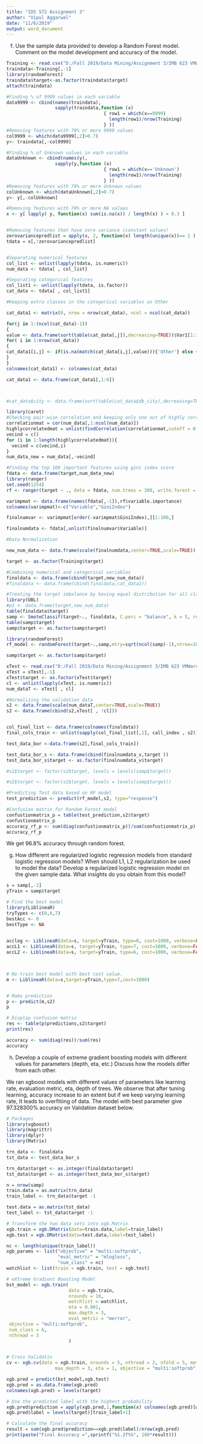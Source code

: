 ---
title: "IDS 572 Assignment 3"
author: "Vipul Aggarwal"
date: "11/6/2019"
output: word_document
---

(f) Use the sample data provided to develop a Random Forest model. Comment on the model
development and accuracy of the model.
```{r 01}
Training <- read.csv("D:/Fall 2019/Data Mining/Assignment 3/IMB 623 VMWare- Digital Buyer Journey/Training.csv")
traindata<-Training[,-1]
library(randomForest)
traindata$target<-as.factor(traindata$target)
attach(traindata)

#Finding % of 9999 values in each variable
data9999 <- cbind(names(traindata),
                  sapply(traindata,function (x)
                                    { row1 = which(x==9999)
                                      length(row1)/nrow(Training)
                                    } ))
#Removing features with 70% or more 9999 values
col9999 <- which(data9999[,2]>0.7)
y<- traindata[,-col9999]

#Finding % of Unknown values in each variable
dataUnknown <- cbind(names(y),
                  sapply(y,function (x)
                                    { row1 = which(x=='Unknown')
                                      length(row1)/nrow(Training)
                                    } ))
#Removing features with 70% or more Unknown values
colUnknown <- which(dataUnknown[,2]>0.7)
y<- y[,-colUnknown]

#Removing features with 70% or more NA values
x <- y[ lapply( y, function(x) sum(is.na(x)) / length(x) ) < 0.3 ]


#Removing features that have zero variance (constant values)
zerovariancepredlist = apply(x, 2, function(x) length(unique(x))== 1 )
tdata = x[,!zerovariancepredlist]



```

```{r }
#Separating numerical features
col_list <- unlist(lapply(tdata, is.numeric))
num_data <- tdata[ , col_list]

#Separating categorical features
col_list1 <- unlist(lapply(tdata, is.factor))
cat_data <- tdata[ , col_list1]

```

```{r }
#Keeping extra classes in the categorical variables as Other

cat_data1 <- matrix(0, nrow = nrow(cat_data), ncol = ncol(cat_data))

for(j in 1:(ncol(cat_data)-1))
{
value <- data.frame(sort(table(cat_data[,j]),decreasing=TRUE))$Var1[1:30]
for( i in 1:nrow(cat_data))
{
cat_data1[i,j] <- if(is.na(match(cat_data[i,j],value))){'Other'} else {as.character(cat_data[i,j])}
}
}
colnames(cat_data1) <- colnames(cat_data)

cat_data1 <- data.frame(cat_data1[,1:6])



#cat_data$city <- data.frame(sort(table(cat_data$db_city),decreasing=TRUE))$Freq<50) {'Other'}
```

```{r}

library(caret)
#Checking pair-wise correlation and keeping only one out of highly correlated pairs with 90% cutoff.
correlationmat = cor(num_data[,1:ncol(num_data)])
highlycorrelatedmat = unlist(findCorrelation(correlationmat,cutoff = 0.9))
vecind = c()
for (i in 1:length(highlycorrelatedmat)){
  vecind = c(vecind,i)
}
num_data_new = num_data[,-vecind]

#Finding the top 100 important features using gini index score
fdata <- data.frame(target,num_data_new)
library(ranger)
set.seed(1254)
rf <- ranger(target ~ ., data = fdata, num.trees = 300, write.forest = TRUE, importance = "impurity")

varimpmat <- data.frame(names(fdata[,-1]),rf$variable.importance)
colnames(varimpmat)<-c("Variable","GiniIndex")

finalnumvar <- varimpmat[order(-varimpmat$GiniIndex),][1:100,]

finalnumdata <- fdata[,unlist(finalnumvar$Variable)]

```

```{r}
#Data Normalization

new_num_data <- data.frame(scale(finalnumdata,center=TRUE,scale=TRUE))

target <- as.factor(Training$target)

#Combining numerical and categorical variables
finaldata <- data.frame(cbind(target,new_num_data))
#finaldata <- data.frame(cbind(finaldata,cat_data1))

#Treating the target imbalance by having equal distribution for all classes
library(UBL)
#p1 <- data.frame(target,new_num_data)
table(finaldata$target)
samp <- SmoteClassif(target~., finaldata, C.perc = "balance", k = 5, repl = FALSE,dist = "HEOM", p = 2)
table(samp$target) 
samp$target <- as.factor(samp$target)
```


```{r}

library(randomForest)
rf_model <- randomForest(target~.,samp,mtry=sqrt(ncol(samp)-1),ntree=100, replace= T, importance = T,na.action = na.omit)
```

```{r}

samp$target <- as.factor(samp$target)

xTest <- read.csv("D:/Fall 2019/Data Mining/Assignment 3/IMB 623 VMWare- Digital Buyer Journey/Validation.csv")
xTest = xTest[,-1]
xTest$target <- as.factor(xTest$target)
cl <- unlist(lapply(xTest, is.numeric))
num_dataT <- xTest[ , cl]

#Normalizing the validation data
s2 <- data.frame(scale(num_dataT,center=TRUE,scale=TRUE))
s2 <- data.frame(cbind(s2,xTest[ , !cl]))


col_final_list <- data.frame(colnames(finaldata))
final_cols_train <- unlist(sapply(col_final_list[,1], call_index , s2))

test_data_bor <-data.frame(s2[,final_cols_train])

test_data_bor_s <- data.frame(cbind(finalnumdata_v,target ))
test_data_bor_s$target <- as.factor(finalnumdata_v$target)

#s2$target <- factor(s2$target, levels = levels(samp$target))

```


```{r}
#s2$target <- factor(s2$target, levels = levels(samp$target))

#Predicting Test data based on RF model
test_prediction <- predict(rf_model,s2, type="response")

#Confusion matrix for Random Forest model
confustionmatrix_p = table(test_prediction,s2$target)
confustionmatrix_p
accuracy_rf_p <- sum(diag(confustionmatrix_p))/sum(confustionmatrix_p)
accuracy_rf_p
```
We get 96.8% accuracy through random forest.

(g) How different are regularized logistic regression models from standard logistic regression models? When should L1, L2 regularization be used to model the data? Develop a regularized logistic regression model on the given sample data. What insights do you obtain from this model?


```{r}

s = samp[,-1]
yTrain = samp$target

# Find the best model
library(LiblineaR)
tryTypes <- c(0,6,7)
bestAcc <- 0
bestType <- NA

    
acclog <- LiblineaR(data=s, target=yTrain, type=0, cost=1000, verbose=FALSE)
accL1 <- LiblineaR(data=s, target=yTrain, type=7, cost=1000, verbose=FALSE)
accL2 <- LiblineaR(data=s, target=yTrain, type=6, cost=1000, verbose=FALSE)
    


# Re-train best model with best cost value.
m <- LiblineaR(data=s,target=yTrain,type=7,cost=1000)


# Make prediction
p <- predict(m,s2)
p

# Display confusion matrix
res <- table(p$predictions,s2$target)
print(res)

accuracy <- sum(diag(res))/sum(res)
accuracy
```

(h) Develop a couple of extreme gradient boosting models with different values for parameters
(depth, eta, etc.) Discuss how the models differ from each other.

We ran xgboost models with different values of parameters like learning rate, evaluation metric, eta, depth of trees. We observe that after tuning learning, accuracy increase to an extent but if we keep varying learning rate, It leads to overfitiing of data. The model with best parameter give 97.328300% accuracy on Validation dataset below. 

```{r 098}
# Packages
library(xgboost)
library(magrittr)
library(dplyr)
library(Matrix)

trn_data <- finaldata
tst_data <- test_data_bor_s

trn_data$target <- as.integer(finaldata$target)
tst_data$target <- as.integer(test_data_bor_s$target)

n = nrow(samp)
train.data = as.matrix(trn_data)
train_label <- trn_data$target -1

test.data = as.matrix(tst_data)
test_label <- tst_data$target -1

```


```{r 876}
# Transform the two data sets into xgb.Matrix
xgb.train = xgb.DMatrix(data=train.data,label=train_label)
xgb.test = xgb.DMatrix(data=test.data,label=test_label)

nc <- length(unique(train_label))
xgb_params <- list("objective" = "multi:softprob",
                   "eval_metric" = "mlogloss",
                   "num_class" = nc)
watchlist <- list(train = xgb.train, test = xgb.test)

# eXtreme Gradient Boosting Model
bst_model <- xgb.train(
                       data = xgb.train,
                       nrounds = 10,
                       watchlist = watchlist,
                       eta = 0.001,
                       max.depth = 3,
                       eval_metric = "merror",
 objective = "multi:softprob",
 num_class = 6,
 nthread = 3
                       )


# Cross Validatin
cv <- xgb.cv(data = xgb.train, nrounds = 5, nthread = 2, nfold = 5, metrics = list("mlogloss"),
                  max_depth = 3, eta = 1, objective = "multi:softprob", num_class = 6)

```

```{r 9876}

xgb.pred = predict(bst_model,xgb.test)
xgb.pred = as.data.frame(xgb.pred)
colnames(xgb.pred) = levels(target)

# Use the predicted label with the highest probability
xgb.pred$prediction = apply(xgb.pred,1,function(x) colnames(xgb.pred)[which.max(x)])
xgb.pred$label = levels(target)[train_label+1]

# Calculate the final accuracy
result = sum(xgb.pred$prediction==xgb.pred$label)/nrow(xgb.pred)
print(paste("Final Accuracy =",sprintf("%1.2f%%", 100*result)))

```

